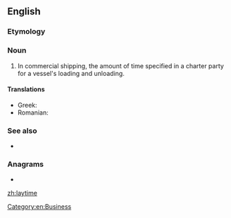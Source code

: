 ==English==

===Etymology===
{{compound|en|lay|time}}

===Noun===
{{en-noun|~}}

# In commercial shipping, the amount of time specified in a charter party for a vessel's loading and unloading.

====Translations====
{{trans-top|amount of time specified in a charter party for a vessel's loading and unloading}}
* Greek: {{t+|el|σταλία|f|sc=Grek}}
* Romanian: {{t|ro|timp de stalii}}
{{trans-bottom}}

===See also===
* {{l|en|demurrage}}

===Anagrams===
* {{l|en|meatily}}

[[Category:en:Business]]

[[zh:laytime]]